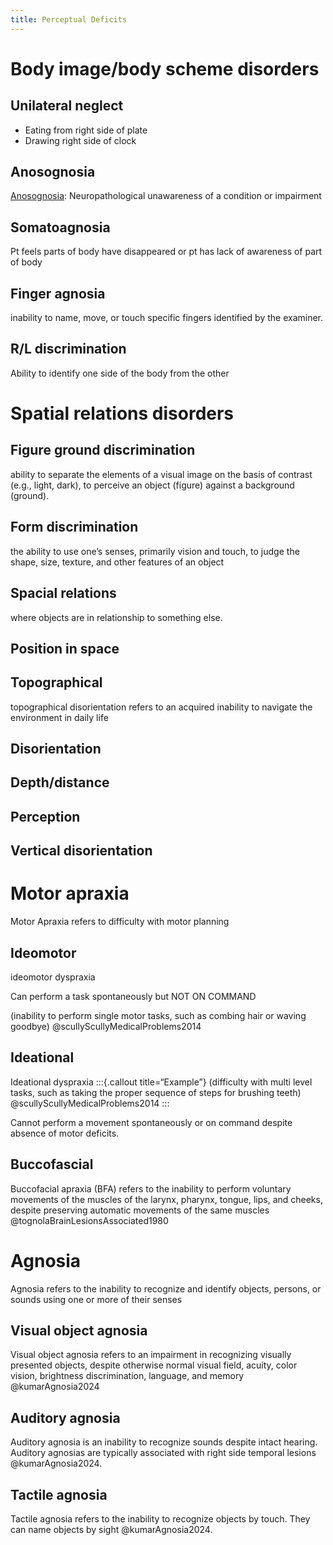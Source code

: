 ```yaml
---
title: Perceptual Deficits
---
```



# Body image/body scheme disorders

## Unilateral neglect

:::{.callout title="Example"}

- Eating from right side of plate
- Drawing right side of clock
:::

## Anosognosia
[Anosognosia]({{< var ref-perceptual-deficits.anosognosia >}}): Neuropathological unawareness of a condition or impairment

## Somatoagnosia
Pt feels parts of body have disappeared or pt has lack of awareness of part of body

## Finger agnosia
inability to name, move, or touch specific fingers identified by the examiner.

## R/L discrimination

:::{.callout title="Example"}
Ability to identify one side of the body from the other
::: 

# Spatial relations disorders

## Figure ground discrimination
ability to separate the elements of a visual image on the basis of contrast (e.g., light, dark), to perceive an object (figure) against a background (ground).

## Form discrimination 
the ability to use one's senses, primarily vision and touch, to judge the shape, size, texture, and other features of an object

## Spacial relations
where objects are in relationship to something else.

## Position in space

## Topographical
topographical disorientation refers to an acquired inability to navigate the environment in daily life

## Disorientation
## Depth/distance
## Perception
## Vertical disorientation


# Motor apraxia
Motor Apraxia refers to difficulty with motor planning

## Ideomotor
ideomotor dyspraxia 

Can perform a task spontaneously but NOT ON COMMAND

:::{.callout title="Example"}
(inability to perform single motor tasks, such as combing hair or waving goodbye) @scullyScullyMedicalProblems2014
:::

## Ideational 

Ideational dyspraxia 
:::{.callout title="Example"}
(difficulty with multi level tasks, such as taking the proper sequence of steps for brushing teeth) @scullyScullyMedicalProblems2014
:::


Cannot perform a movement spontaneously or on command despite absence of motor deficits. 

## Buccofascial 

Buccofacial apraxia (BFA) refers to the inability to perform voluntary movements of the muscles of the larynx, pharynx, tongue, lips, and cheeks, despite preserving automatic movements of the same muscles @tognolaBrainLesionsAssociated1980

# Agnosia
Agnosia refers to the inability to recognize and identify objects, persons, or sounds using one or more of their senses

## Visual object agnosia

Visual object agnosia refers to an impairment in recognizing visually presented objects, despite otherwise normal visual field, acuity, color vision, brightness discrimination, language, and memory @kumarAgnosia2024

## Auditory agnosia

Auditory agnosia is an inability to recognize sounds despite intact hearing. Auditory agnosias are typically associated with right side temporal lesions @kumarAgnosia2024.

## Tactile agnosia

Tactile agnosia refers to the inability to recognize objects by touch. They can name objects by sight @kumarAgnosia2024.
